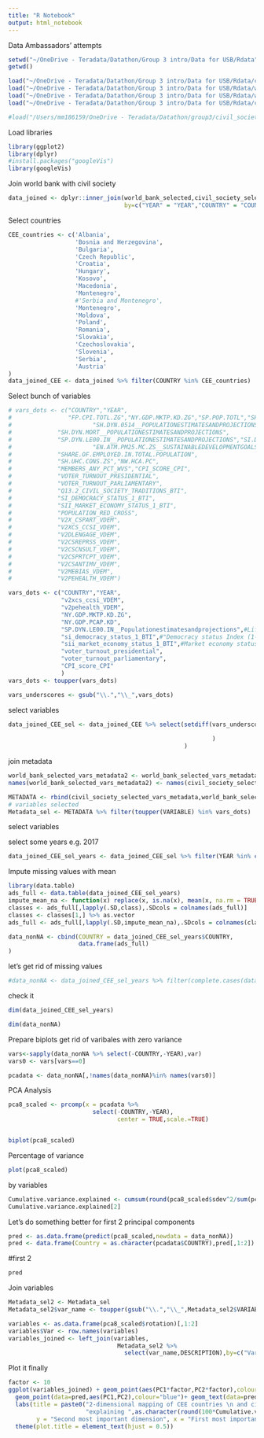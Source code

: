```yaml
---
title: "R Notebook"
output: html_notebook
---
```


Data Ambassadors' attempts
```r
setwd("~/OneDrive - Teradata/Datathon/Group 3 intro/Data for USB/Rdata")
getwd()

```

```r
load("~/OneDrive - Teradata/Datathon/Group 3 intro/Data for USB/Rdata/civil_society_selected.Rdata")
load("~/OneDrive - Teradata/Datathon/Group 3 intro/Data for USB/Rdata/world_bank_selected.Rdata")
load("~/OneDrive - Teradata/Datathon/Group 3 intro/Data for USB/Rdata/world_bank_selected_vars_metadata.Rdata")
load("~/OneDrive - Teradata/Datathon/Group 3 intro/Data for USB/Rdata/civil_society_selected_vars_metadata.Rdata")
```

```r
#load("/Users/mm186159/OneDrive - Teradata/Datathon/group3/civil_society_selected.Rdata")
```

Load libraries
```r
library(ggplot2)
library(dplyr)
#install.packages("googleVis")
library(googleVis)
```

Join world bank with civil society 
```r
data_joined <- dplyr::inner_join(world_bank_selected,civil_society_selected,
                                 by=c("YEAR" = "YEAR","COUNTRY" = "COUNTRY"))
```

Select countries

```r
CEE_countries <- c('Albania',
                   'Bosnia and Herzegovina',
                   'Bulgaria',
                   'Czech Republic',
                   'Croatia',
                   'Hungary',
                   'Kosovo',
                   'Macedonia',
                   'Montenegro',
                   #'Serbia and Montenegro',
                   'Montenegro',
                   'Moldova',
                   'Poland',
                   'Romania',
                   'Slovakia',
                   'Czechoslovakia',
                   'Slovenia',
                   'Serbia',
                   'Austria'
)
data_joined_CEE <- data_joined %>% filter(COUNTRY %in% CEE_countries)
```

Select bunch of variables

```r
# vars_dots <- c("COUNTRY","YEAR",
#                "FP.CPI.TOTL.ZG","NY.GDP.MKTP.KD.ZG","SP.POP.TOTL","SH.DYN.NCOM.ZS","NY.GDP.PCAP.KD",
#                       "SH.DYN.0514__POPULATIONESTIMATESANDPROJECTIONS",
#             "SH.DYN.MORT__POPULATIONESTIMATESANDPROJECTIONS",
#             "SP.DYN.LE00.IN__POPULATIONESTIMATESANDPROJECTIONS","SI.DST.FRST.20",
#                       "EN.ATM.PM25.MC.ZS__SUSTAINABLEDEVELOPMENTGOALS",
#             "SHARE.OF.EMPLOYED.IN.TOTAL.POPULATION",
#             "SH.UHC.CONS.ZS","NW.HCA.PC",
#             "MEMBERS_ANY_PCT_WVS","CPI_SCORE_CPI",
#             "VOTER_TURNOUT_PRESIDENTIAL",
#             "VOTER_TURNOUT_PARLIAMENTARY",
#             "Q13.2_CIVIL_SOCIETY_TRADITIONS_BTI",
#             "SI_DEMOCRACY_STATUS_1_BTI",
#             "SII_MARKET_ECONOMY_STATUS_1_BTI",
#             "POPULATION_RED_CROSS",
#             "V2X_CSPART_VDEM",
#             "V2XCS_CCSI_VDEM",
#             "V2DLENGAGE_VDEM",
#             "V2CSREPRSS_VDEM",
#             "V2CSCNSULT_VDEM",
#             "V2CSPRTCPT_VDEM",
#             "V2CSANTIMV_VDEM",
#             "V2MEBIAS_VDEM",
#             "V2PEHEALTH_VDEM")

vars_dots <- c("COUNTRY","YEAR",
               "v2xcs_ccsi_VDEM",
               "v2pehealth_VDEM",
               "NY.GDP.MKTP.KD.ZG",
               "NY.GDP.PCAP.KD",
               "SP.DYN.LE00.IN__Populationestimatesandprojections",#Life expectancy at birth, total (years)",
               "si_democracy_status_1_BTI",#"Democracy status Index (1-10)",
               "sii_market_economy_status_1_BTI",#Market economy status Index (1-10)",
               "voter_turnout_presidential",
               "voter_turnout_parliamentary",
               "CPI_score_CPI"
               )
vars_dots <- toupper(vars_dots)

vars_underscores <- gsub("\\.","\\_",vars_dots)
```
select variables
```r
data_joined_CEE_sel <- data_joined_CEE %>% select(setdiff(vars_underscores,c("MEMBERS_ANY_PCT_WVS",
                                                                             "POPULATION_RED_CROSS")
                                                          )
                                                  )
```

join metadata

```r
world_bank_selected_vars_metadata2 <- world_bank_selected_vars_metadata 
names(world_bank_selected_vars_metadata2) <- names(civil_society_selected_vars_metadata)

METADATA <- rbind(civil_society_selected_vars_metadata,world_bank_selected_vars_metadata2)
# variables selected
Metadata_sel <- METADATA %>% filter(toupper(VARIABLE) %in% vars_dots)
```
select variables

select some years
e.g. 2017

```r
data_joined_CEE_sel_years <- data_joined_CEE_sel %>% filter(YEAR %in% c(2017))
```

Impute missing values with mean
```r
library(data.table)
ads_full <- data.table(data_joined_CEE_sel_years)
impute_mean_na <- function(x) replace(x, is.na(x), mean(x, na.rm = TRUE))
classes <- ads_full[,lapply(.SD,class),.SDcols = colnames(ads_full)] 
classes <- classes[1,] %>% as.vector
ads_full <- ads_full[,lapply(.SD,impute_mean_na),.SDcols = colnames(classes)[which(classes == 'numeric')]]

data_nonNA <- cbind(COUNTRY = data_joined_CEE_sel_years$COUNTRY, 
                    data.frame(ads_full)
)
```

let's get rid of missing values
```r
#data_nonNA <- data_joined_CEE_sel_years %>% filter(complete.cases(data_joined_CEE_sel_years))
```

check it
```r
dim(data_joined_CEE_sel_years)
```

```r
dim(data_nonNA)
```


Prepare biplots
get rid of varibales with zero variance
```r
vars<-sapply(data_nonNA %>% select(-COUNTRY,-YEAR),var)
vars0 <- vars[vars==0]

pcadata <- data_nonNA[,!names(data_nonNA)%in% names(vars0)]
```

PCA Analysis

```r
pca8_scaled <- prcomp(x = pcadata %>% 
                        select(-COUNTRY,-YEAR),
                               center = TRUE,scale.=TRUE)


biplot(pca8_scaled)

```
Percentage of variance
```r
plot(pca8_scaled)
```


by variables
```r
Cumulative.variance.explained <- cumsum(round(pca8_scaled$sdev^2/sum(pca8_scaled$sdev^2),2))
Cumulative.variance.explained[2]
```

Let's do something better for first 2 principal components
```r
pred <- as.data.frame(predict(pca8_scaled,newdata = data_nonNA))
pred <- data.frame(Country = as.character(pcadata$COUNTRY),pred[,1:2])

```

#first 2 
```r
pred
```

Join variables
```r
Metadata_sel2 <- Metadata_sel
Metadata_sel2$var_name <- toupper(gsub("\\.","\\_",Metadata_sel2$VARIABLE))
```

```r
variables <- as.data.frame(pca8_scaled$rotation)[,1:2]
variables$Var <- row.names(variables)
variables_joined <- left_join(variables,
                               Metadata_sel2 %>% 
                                 select(var_name,DESCRIPTION),by=c("Var"="var_name"))

```


Plot it finally

```r
factor <- 10
ggplot(variables_joined) + geom_point(aes(PC1*factor,PC2*factor),colour="red") + geom_text(aes(PC1*factor,PC2*factor,label=substr(DESCRIPTION,1,40)),size=2.5)+
  geom_point(data=pred,aes(PC1,PC2),colour="blue")+ geom_text(data=pred,aes(PC1,PC2,label=Country),size=3.5)+
  labs(title = paste0("2-dimensional mapping of CEE countries \n and civil society related metrics \n ",
                      "explaining ",as.character(round(100*Cumulative.variance.explained[2])),"% of variance"),
        y = "Second most important dimension", x = "First most important dimension") + 
  theme(plot.title = element_text(hjust = 0.5))

  
```

